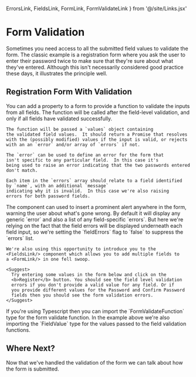   ErrorsLink, FieldsLink, FormLink, FormValidateLink
} from '@/site/Links.jsx'

# Form Validation

<div className="intro">
  Sometimes you need access to all the submitted field values to validate
  the form.  The classic example is a registration form where you ask the
  user to enter their password twice to make sure that they're sure
  about what they've entered.  Although this isn't necessarily
  considered good practice these days, it illustrates the principle well.
</div>

## Registration Form With Validation

<Split>
  <div>
    You can add a <FormValidateLink/> property to a form to provide a
    function to validate the inputs from all fields.  The function will be
    called after the field-level validation, and only if all fields have
    validated successfully.

    The function will be passed a `values` object containing
    the validated field values.  It should return a Promise that resolves
    with the (possibly modified) values if the input is valid, or rejects
    with an an `error` and/or array of `errors` if not.

    The `error` can be used to define an error for the form that
    isn't specific to any particular field.  In this case it's
    being used to raise an error indicating that the two passwords entered
    don't match.

    Each item in the `errors` array should relate to a field identified
    by `name`, with an additional `message`
    indicating why it is invalid.  In this case we're also raising
    errors for both password fields.
  </div>
  <div>
    The <ErrorsLink/> component can used to insert a prominent alert
    anywhere in the form, warning the user about what's
    gone wrong.  By default it will display any generic `error`
    and also a list of any field-specific `errors`.  But here
    we're relying on the fact that the field errors will be displayed
    underneath each field input, so we're setting the
    `fieldErrors` flag to `false` to suppress the
    `errors` list.

    We're also using this opportunity to introduce you to the
    <FieldsLink/> component which allows you to add multiple fields to
    a <FormLink/> in one fell swoop.

    <Suggest>
      Try entering some values in the form below and click on the
      <b>Register</b> button. You should see the field level validation
      errors if you don't provide a valid value for any field. Or if
      you provide different values for the Password and Confirm Password
      fields then you should see the form validation errors.
    </Suggest>
  </div>
</Split>

<Example
  Component={PasswordCheck}
  code={PasswordCheckSrc}
  caption="Form Validation"
  highlightLines="7-22,56"
  expand
/>

<TSNotes>
If you're using Typescript then you can import the `FormValidateFunction` type
for the form validate function.  In the example above we're also importing
the `FieldValue` type for the values passed to the field validation functions.
</TSNotes>

## Where Next?

Now that we've handled the validation of the form we can talk about how the
form is submitted.
